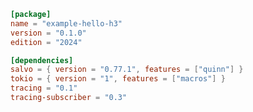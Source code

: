 ```toml  title="hello-h3/Cargo.toml"
[package]
name = "example-hello-h3"
version = "0.1.0"
edition = "2024"

[dependencies]
salvo = { version = "0.77.1", features = ["quinn"] }
tokio = { version = "1", features = ["macros"] }
tracing = "0.1"
tracing-subscriber = "0.3"
```